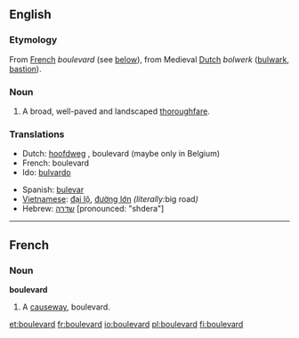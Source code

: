==English==

===Etymology===
From [[French]] ''boulevard'' (see [[Boulevard#French|below]]), from Medieval [[Dutch]] ''bolwerk'' ([[bulwark]], [[bastion]]).

===Noun===
{{en-noun-reg}}

# A broad, well-paved and landscaped [[thoroughfare]].

===Translations===
{{top}}
*Dutch: [[hoofdweg]] {{m}}, boulevard {{m}} (maybe only in Belgium)
*French: boulevard {{m}}
*Ido: [[bulvardo]]
{{mid}}
*Spanish: [[bulevar]] {{m}}
*[[Vietnamese]]: [[đại lộ]], [[đường lớn]] ''(literally: ''big road'')''
*Hebrew: [[שדרה]] [pronounced: "shdera"] {{f}}
{{bottom}}
----

==French==
===Noun===
'''boulevard''' {{m}}
# A [[causeway]], boulevard.

[[et:boulevard]]
[[fr:boulevard]]
[[io:boulevard]]
[[pl:boulevard]]
[[fi:boulevard]]